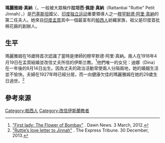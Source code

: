 {{expand|time=2015-01-02T14:34:51+00:00}}
{{Infobox person
|name          = 瑪麗雅姆·真納
|birth_name    = Ratanbai Petit
|image         = Maryam Jinnah portrait.jpg
|image_caption = 
|image_size    =
|birth_date    = {{Birth date|1900|2|20}}
|birth_place   = {{flag|British India}}[[孟买|孟买]]
|death_date  =  {{Death date and age|1929|02|20|1900|02|20}}
|death_place = {{flag|British India}}[[孟买|孟买]]
|education     = 
|parents       = 
|nationality = 
|other_names = Rattanbai "Ruttie" Petit Jinnah
|known_for   = 
|occupation  = 
|spouse      = [[穆罕默德·阿里·真納|穆罕默德·阿里·真納]]
|children    = Dina Jinnah
|religion    = [[琐罗亚斯德教|琐罗亚斯德教]]（出生）<br>[[伊斯兰教|伊斯兰教]]（後來改信）<ref>[http://nation.com.pk/lahore/21-Feb-2010/Maryam-Jinnah-embraced-Islam-at-her-own-choice "'Maryam Jinnah embraced Islam at her own choice'"]. The Nation. 21 February, 2010.</ref>
|relatives   = 
}}

'''瑪麗雅姆·真納'''（{{lang-en|Maryam Jinnah}}，一般被大眾稱作'''拉坦芭·佩提·真納'''（Rattanbai "Ruttie" Petit Jinnah），{{bd|1900年|2月20日|1929年|2月20日|catIdx=Jinnah}}）是[[巴基斯坦|巴基斯坦]]國父、[[印度独立运动|印度独立运动]]重要領導人之一[[穆罕默德·阿里·真納|穆罕默德·阿里·真納]]的第二任夫人。她來自[[印度|印度]][[孟買|孟買]]其中一個最富有的[[帕西人|帕西人]]紡織家族，祖父是印度首批棉花廠的創辦人。

== 生平 ==
瑪麗雅姆在16歲時首次認識了當時是律師的穆罕默德·阿里·真納。兩人在1918年4月19日在孟買結婚並改信丈夫所信的伊斯兰教。<ref>[http://www.dawn.com/news/699973/first-lady-the-flower-of-bombay "First lady: The Flower of Bombay"] {{Wayback|url=http://www.dawn.com/news/699973/first-lady-the-flower-of-bombay |date=20210411045256 }}. Dawn News. 3 March, 2012.</ref>他們唯一的女兒：迪娜（Dina）在一年後的8月14日出生。因為丈夫的政治活動常使兩人分隔兩地，她的婚姻生活並不愉快。夫婦在1927年時已經分居，而一向健康欠佳的瑪麗雅姆在她的29歲生日過世。<ref>[http://blogs.tribune.com.pk/story/9573/rutties-love-letter-to-jinnah/ "Ruttie’s love letter to Jinnah"] {{Wayback|url=http://blogs.tribune.com.pk/story/9573/rutties-love-letter-to-jinnah/ |date=20121103105718 }}. The Express Tribune. 30 December, 2013.</ref>

== 參考來源 ==
<references/> 

{{DEFAULTSORT: Jinnah, Maryam}}
[[Category:帕西人|Category:帕西人]]
[[Category:改信伊斯蘭教者|Category:改信伊斯蘭教者]]